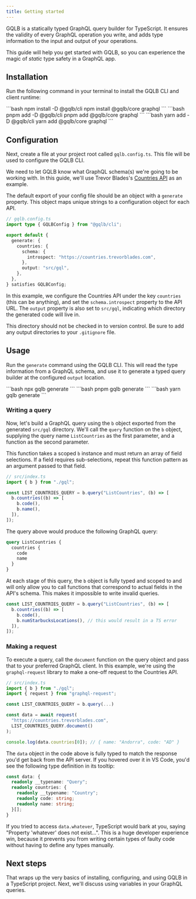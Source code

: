```yaml
---
title: Getting started
---
```



GQLB is a statically typed GraphQL query builder for TypeScript. It ensures the validity of every GraphQL operation you write, and adds type information to the input and output of your operations.

This guide will help you get started with GQLB, so you can experience the magic of _static_ type safety in a GraphQL app.

## Installation

Run the following command in your terminal to install the GQLB CLI and client runtime:

<Tabs>
  <TabItem label="npm">
    ```bash
    npm install -D @gqlb/cli
    npm install @gqlb/core graphql
    ```
  </TabItem>
  <TabItem label="pnpm">
    ```bash
    pnpm add -D @gqlb/cli
    pnpm add @gqlb/core graphql
    ```
  </TabItem>
  <TabItem label="yarn">
    ```bash
    yarn add -D @gqlb/cli
    yarn add @gqlb/core graphql
    ```
  </TabItem>
</Tabs>

## Configuration

Next, create a file at your project root called `gqlb.config.ts`. This file will be used to configure the GQLB CLI.

We need to let GQLB know what GraphQL schema(s) we're going to be working with. In this guide, we'll use Trevor Blades's [Countries API](https://countries.trevorblades.com) as an example.

The default export of your config file should be an object with a `generate` property. This object maps unique strings to a configuration object for each API.

```ts
// gqlb.config.ts
import type { GQLBConfig } from "@gqlb/cli";

export default {
  generate: {
    countries: {
      schema: {
        introspect: "https://countries.trevorblades.com",
      },
      output: "src/gql",
    },
  },
} satisfies GQLBConfig;
```

In this example, we configure the Countries API under the key `countries` (this can be anything), and set the `schema.introspect` property to the API URL. The `output` property is also set to `src/gql`, indicating which directory the generated code will live in.

This directory should not be checked in to version control. Be sure to add any output directories to your `.gitignore` file.

## Usage

Run the `generate` command using the GQLB CLI. This will read the type information from a GraphQL schema, and use it to generate a typed query builder at the configured `output` location.

<Tabs>
  <TabItem label="npm">
    ```bash
    npx gqlb generate
    ```
  </TabItem>
  <TabItem label="pnpm">
    ```bash
    pnpm gqlb generate
    ```
  </TabItem>
  <TabItem label="yarn">
    ```bash
    yarn gqlb generate
    ```
  </TabItem>
</Tabs>

### Writing a query

Now, let's build a GraphQL query using the `b` object exported from the generated `src/gql` directory. We'll call the `query` function on the `b` object, supplying the query name `ListCountries` as the first parameter, and a function as the second parameter.

This function takes a scoped `b` instance and must return an array of field selections. If a field requires sub-selections, repeat this function pattern as an argument passed to that field.

```ts
// src/index.ts
import { b } from "./gql";

const LIST_COUNTRIES_QUERY = b.query("ListCountries", (b) => [
  b.countries((b) => [
    b.code(),
    b.name(),
  ]),
]);
```

The query above would produce the following GraphQL query:

```graphql
query ListCountries {
  countries {
    code
    name
  }
}
```

At each stage of this query, the `b` object is fully typed and scoped to and will only allow you to call functions that correspond to actual fields in the API's schema. This makes it impossible to write invalid queries.

```ts del="numStarbucksLocations()"
const LIST_COUNTRIES_QUERY = b.query("ListCountries", (b) => [
  b.countries((b) => [
    b.code(),
    b.numStarbucksLocations(), // this would result in a TS error
  ]),
]);
```

### Making a request

To execute a query, call the `document` function on the query object and pass that to your preferred GraphQL client. In this example, we're using the `graphql-request` library to make a one-off request to the Countries API.

```ts "LIST_COUNTRIES_QUERY.document()"
// src/index.ts
import { b } from "./gql";
import { request } from "graphql-request";

const LIST_COUNTRIES_QUERY = b.query(...)

const data = await request(
  "https://countries.trevorblades.com",
  LIST_COUNTRIES_QUERY.document()
);

console.log(data.countries[0]); // { name: "Andorra", code: "AD" }
```

The `data` object in the code above is fully typed to match the response you'd get back from the API server. If you hovered over it in VS Code, you'd see the following type definition in its tooltip:

```ts
const data: {
  readonly __typename: "Query";
  readonly countries: {
    readonly __typename: "Country";
    readonly code: string;
    readonly name: string;
  }[];
}
```

If you tried to access `data.whatever`, TypeScript would bark at you, saying "Property 'whatever' does not exist...". This is a huge developer experience win, because it prevents you
from writing certain types of faulty code without having to define any types manually.

## Next steps

That wraps up the very basics of installing, configuring, and using GQLB in a TypeScript project. Next, we'll discuss using variables in your GraphQL queries.